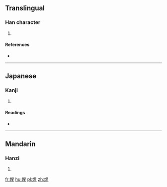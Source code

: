 ==Translingual==

===Han character===
{{Han char|rn=86|rad=火|as=09|sn=13|four=9681<sub>5</sub>|canj=火日竹一 (FAHM)}}

# {{defn|Han|sort=火09}}

====References====
* {{Han ref|kx=0676.060|dkj=19180|dj=1087.110|hdz=32217.040|uh=714B|ud=29003|bh=DE7A|bd=56954}}

----

==Japanese==

===Kanji===
{{ja-kanji|grade=|rs=火09}}

# {{defn|lang=ja|sort=火09}}

====Readings====
* {{ja-readings|on=[[せい]] (sei), [[しょう]] (shō)|kun=[[あつい]] (atsui)}}

----

==Mandarin==

===Hanzi===
{{cmn-hanzi|pin=[[xīng]] ([[xing1]])|wg=hsing<sup>1</sup>}}

# {{defn|lang=cmn|sort=火09}}

[[fr:煋]]
[[hu:煋]]
[[pl:煋]]
[[zh:煋]]